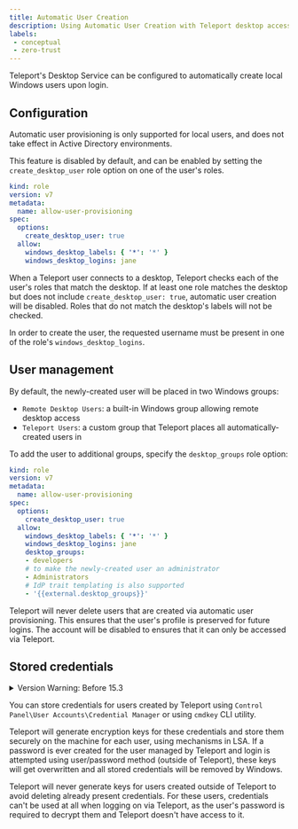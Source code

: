 ```yaml
---
title: Automatic User Creation
description: Using Automatic User Creation with Teleport desktop access.
labels:
 - conceptual
 - zero-trust
---
```


Teleport's Desktop Service can be configured to automatically create local
Windows users upon login.

## Configuration

<Admonition type="warning" title="Local users only">
    Automatic user provisioning is only supported for local users, and does
    not take effect in Active Directory environments.
</Admonition>

This feature is disabled by default, and can be enabled by setting the
`create_desktop_user` role option on one of the user's roles.

```yaml
kind: role
version: v7
metadata:
  name: allow-user-provisioning
spec:
  options:
    create_desktop_user: true
  allow:
    windows_desktop_labels: { '*': '*' }
    windows_desktop_logins: jane
```

When a Teleport user connects to a desktop, Teleport checks each of the user's
roles that match the desktop. If at least one role matches the desktop but does
not include `create_desktop_user: true`, automatic user creation will be
disabled. Roles that do not match the desktop's labels will not be checked.

In order to create the user, the requested username must be present in one of
the role's `windows_desktop_logins`.

## User management

By default, the newly-created user will be placed in two Windows groups:

- `Remote Desktop Users`: a built-in Windows group allowing remote desktop access
- `Teleport Users`: a custom group that Teleport places all
automatically-created users in

To add the user to additional groups, specify the `desktop_groups` role option:

```yaml
kind: role
version: v7
metadata:
  name: allow-user-provisioning
spec:
  options:
    create_desktop_user: true
  allow:
    windows_desktop_labels: { '*': '*' }
    windows_desktop_logins: jane
    desktop_groups:
    - developers
    # to make the newly-created user an administrator
    - Administrators
    # IdP trait templating is also supported
    - '{{external.desktop_groups}}'
```

Teleport will never delete users that are created via automatic user
provisioning. This ensures that the user's profile is preserved for future
logins. The account will be disabled to ensures that it can only be accessed via Teleport.

## Stored credentials

<details>
<summary>Version Warning: Before 15.3</summary>
    Teleport versions prior to 15.3 don't support storing credentials.
</details>

You can store credentials for users created by Teleport using `Control Panel\User Accounts\Credential Manager` or
using `cmdkey` CLI utility.

Teleport will generate encryption keys for these credentials and store them securely on the machine for each user,
using mechanisms in LSA. If a password is ever created for the user managed by Teleport and login is attempted using
user/password method (outside of Teleport), these keys will get overwritten and all stored credentials will be removed
by Windows.

Teleport will never generate keys for users created outside of Teleport to avoid deleting already present credentials.
For these users, credentials can't be used at all when logging on via Teleport, as the user's password is required to
decrypt them and Teleport doesn't have access to it.
